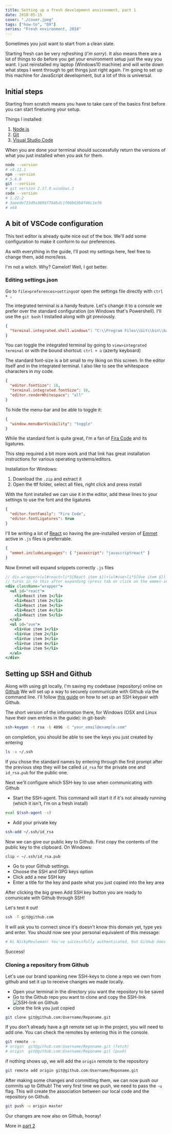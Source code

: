 ```yaml
---
title: Setting up a fresh development environment, part 1
date: 2018-05-15
cover: "./cover.jpeg"
tags: ["how-to", "DX"]
series: "Fresh environment, 2018"
---
```


Sometimes you just want to start from a clean slate.

Starting fresh can be very re*fresh*ing (_I'm sorry_). It also means there are a lot of things to do before you get your environment setup just the way you want.
I just reïnstalled my laptop (Windows10 machine) and will write down what steps I went through to get things just right again. I'm going to set up this machine for JavaScript development, but a lot of this is universal.

## Initial steps

Starting from scratch means you have to take care of the basics first before you can start finetuning your setup.

Things I installed:

1.  [Node.js](https://nodejs.org/)
2.  [Git](https://git-scm.com/)
3.  [Visual Studio Code](https://code.visualstudio.com/)

When you are done your terminal should successfully return the versions of what you just installed when you ask for them.

```bash
node --version
# v8.11.1
npm --version
# 5.6.0
git --version
# git version 2.17.0.windows.1
code --version
# 1.22.2
# 3aeede733d9a3098f7b4bdc1f66b63b0f48c1ef9
# x64
```

## A bit of VSCode configuration

This text editor is already quite nice out of the box. We'll add some configuration to make it conform to our preferences.

As with everything in the guide, I'll post my settings here, feel free to change them, add more/less.

I'm not a witch. Why? Camelot! Well, I got better.

### Editing settings.json

Go to `file>preferences>settings`or open the settings file directly with `ctrl + ,`

The integrated terminal is a handy feature. Let's change it to a console we prefer over the standard configuration (on Windows that's Powershell).
I'll use the `git bash` I installed along with git previously.

```json
{
  "terminal.integrated.shell.windows": "C:\\Program Files\\Git\\bin\\bash.exe"
}
```

You can toggle the integrated terminal by going to `view>integrated terminal` or with the bound shortcut: `ctrl + ù` (azerty keyboard)

The standard font-size is a bit small to my liking on this screen.
In the editor itself and in the integrated terminal.
I also like to see the whitespace characters in my code.

```json
{
  "editor.fontSize": 18,
  "terminal.integrated.fontSize": 18,
  "editor.renderWhitespace": "all"
}
```

To hide the menu-bar and be able to toggle it:

```json
{
  "window.menuBarVisibility": "toggle"
}
```

While the standard font is quite great, I'm a fan of [Fira Code](https://github.com/tonsky/FiraCode) and its ligatures.

This step required a bit more work and that link has great installation instructions for various operating systems/editors.

Installation for Windows:

1.  Download the `.zip` and extract it
2.  Open the ttf folder, select all files, right click and press install

With the font installed we can use it in the editor, add these lines to your settings to use the font and the ligatures

```json
{
  "editor.fontFamily": "Fira Code",
  "editor.fontLigatures": true
}
```

I'll be writing a lot of [React](https://reactjs.org/) so having the pre-installed version of [Emmet](https://emmet.io/) active in `.js` files is preferrable.

```json
{
  "emmet.includeLanguages": { "javascript": "javascriptreact" }
}
```

Now Emmet will expand snippets correctly `.js` files

```jsx
// div.wrapper>(ul#react>li*5{React item $})+(ul#vue>li*5{Vue item $})
// turns in to this after expanding (press tab or click on the emmet-suggestion)
<div className="wrapper">
  <ul id="react">
    <li>React item 1</li>
    <li>React item 2</li>
    <li>React item 3</li>
    <li>React item 4</li>
    <li>React item 5</li>
  </ul>
  <ul id="vue">
    <li>Vue item 1</li>
    <li>Vue item 2</li>
    <li>Vue item 3</li>
    <li>Vue item 4</li>
    <li>Vue item 5</li>
  </ul>
</div>
```

## Setting up SSH and Github

Along with using git locally, I'm saving my codebase (repository) online on [Github](https://github.com/)
We will set up a way to securely communicate with Github via the command line.
I'll follow [this guide](https://help.github.com/articles/connecting-to-github-with-ssh/) on how to set up an SSH keypair with Github.

The short version of the information there, for Windows (OSX and Linux have their own entries in the guide):
in git-bash:

```bash
ssh-keygen -t rsa -b 4096 -C "your_email@example.com"
```

on completion, you should be able to see the keys you just created by entering

```bash
ls -a ~/.ssh
```

If you chose the standard names by entering through the first prompt after the previous step
they will be called `id_rsa` for the private one and `id_rsa.pub` for the public one.

Next we'll configure which SSH-key to use when communicating with Github

- Start the SSH-agent.
  This command will start it if it's not already running (which it isn't, I'm on a fresh install)

```bash
eval $(ssh-agent -s)
```

- Add your private key

```bash
ssh-add ~/.ssh/id_rsa
```

Now we can give our public key to Github.
First copy the contents of the public key to the clipboard.
On Windows:

```bash
clip < ~/.ssh/id_rsa.pub
```

- Go to your Github settings.
- Choose the SSH and GPG keys option
- Click add a new SSH key
- Enter a title for the key and paste what you just copied into the key area

After clicking the big green Add SSH key button you are ready to comunicate with Github through SSH!

Let's test it out!

```bash
ssh -T git@github.com
```

It will ask you to connect since it's doesn't know this domain yet, type yes and enter.
You should now see your personal equivalent of this message:

```bash
# Hi NickyMeuleman! You've successfully authenticated, but GitHub does not provide shell access.
```

Success!

### Cloning a repository from Github

Let's use our brand spanking new SSH-keys to clone a repo we own from github and set it up to receive changes we made locally.

- Open your terminal in the directory you want the repository to be saved
- Go to the Github repo you want to clone and copy the SSH-link
  ![SSH-link on Github](./SSHlink.png)
- clone the link you just copied

```bash
git clone git@github.com:Username/Reponame.git
```

If you don't already have a git remote set up in the project, you will need to add one.
You can check the remotes by entering this in the console.

```bash
git remote -v
# origin  git@github.com:Username/Reponame.git (fetch)
# origin  git@github.com:Username/Reponame.git (push)
```

if nothing shows up, we will add the `origin` remote to the repository

```bash
git remote add origin git@github.com:Username/Reponame.git
```

After making some changes and committing them, we can now push our commits up to Github!
The very first time we push, we need to pass the `-u` flag. This will create the association between our local code and the repository on Github.

```bash
git push -u origin master
```

Our changes are now also on Github, hooray!

More in [part 2](/blog/fresh-development-environment-part-2)
